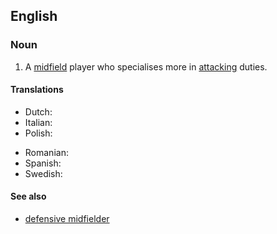 ==English==

===Noun===
{{wikipedia|Midfielder#Attacking midfielder|attacking midfielder}}
{{en-noun|head=[[attacking]] [[midfielder]]}}

# {{context|soccer|lang=en}} A [[midfield]] player who specialises more in [[attacking]] duties.

====Translations====
{{trans-top| midfield player}}
* Dutch: {{t|nl|aanvallende middenvelder|c}}
* Italian: {{t|it|trequartista|m|f}}
* Polish: {{t|pl|ofensywny pomocnik|m}}
{{trans-mid}}
* Romanian: {{t|ro|mijlocaș ofensiv|m}}
* Spanish: {{t|es|mediapunta}}
* Swedish: {{t|sv|offensiv mittfältare|c}}
{{trans-bottom}}

====See also====
* [[defensive midfielder]]